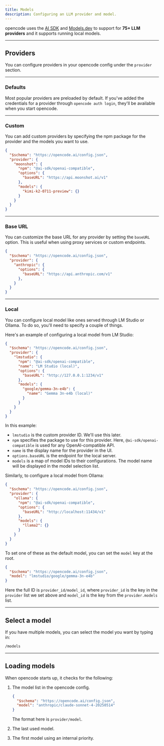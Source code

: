 ```yaml
---
title: Models
description: Configuring an LLM provider and model.
---
```


opencode uses the [AI SDK](https://ai-sdk.dev/) and [Models.dev](https://models.dev) to support for **75+ LLM providers** and it supports running local models.

---

## Providers

You can configure providers in your opencode config under the `provider` section.

---

### Defaults

Most popular providers are preloaded by default. If you've added the credentials for a provider through `opencode auth login`, they'll be available when you start opencode.

---

### Custom

You can add custom providers by specifying the npm package for the provider and the models you want to use.

```json title="opencode.json" {5,9-11}
{
  "$schema": "https://opencode.ai/config.json",
  "provider": {
    "moonshot": {
      "npm": "@ai-sdk/openai-compatible",
      "options": {
        "baseURL": "https://api.moonshot.ai/v1"
      },
      "models": {
        "kimi-k2-0711-preview": {}
      }
    }
  }
}
```

---

### Base URL

You can customize the base URL for any provider by setting the `baseURL` option. This is useful when using proxy services or custom endpoints.

```json title="opencode.json" {6-7}
{
  "$schema": "https://opencode.ai/config.json",
  "provider": {
    "anthropic": {
      "options": {
        "baseURL": "https://api.anthropic.com/v1"
      },
    }
  }
}
```

---

### Local

You can configure local model like ones served through LM Studio or Ollama. To
do so, you'll need to specify a couple of things.

Here's an example of configuring a local model from LM Studio:

```json title="opencode.json" {4-15}
{
  "$schema": "https://opencode.ai/config.json",
  "provider": {
    "lmstudio": {
      "npm": "@ai-sdk/openai-compatible",
      "name": "LM Studio (local)",
      "options": {
        "baseURL": "http://127.0.0.1:1234/v1"
      },
      "models": {
        "google/gemma-3n-e4b": {
          "name": "Gemma 3n-e4b (local)"
        }
      }
    }
  }
}
```

In this example:

- `lmstudio` is the custom provider ID. We'll use this later.
- `npm` specifies the package to use for this provider. Here, `@ai-sdk/openai-compatible` is used for any OpenAI-compatible API.
- `name` is the display name for the provider in the UI.
- `options.baseURL` is the endpoint for the local server.
- `models` is a map of model IDs to their configurations. The model name will be displayed in the model selection list.

Similarly, to configure a local model from Ollama:

```json title="opencode.json" {5,7}
{
  "$schema": "https://opencode.ai/config.json",
  "provider": {
    "ollama": {
      "npm": "@ai-sdk/openai-compatible",
      "options": {
        "baseURL": "http://localhost:11434/v1"
      },
      "models": {
        "llama2": {}
      }
    }
  }
}
```

To set one of these as the default model, you can set the `model` key at the
root.

```json title="opencode.json" {3}
{
  "$schema": "https://opencode.ai/config.json",
  "model": "lmstudio/google/gemma-3n-e4b"
}
```

Here the full ID is `provider_id/model_id`, where `provider_id` is the key in the `provider` list we set above and `model_id` is the key from the `provider.models` list.

---

## Select a model

If you have multiple models, you can select the model you want by typing in:

```bash frame="none"
/models
```

---

## Loading models

When opencode starts up, it checks for the following:

1. The model list in the opencode config.

   ```json title="opencode.json"
   {
     "$schema": "https://opencode.ai/config.json",
     "model": "anthropic/claude-sonnet-4-20250514"
   }
   ```

   The format here is `provider/model`.

2. The last used model.

3. The first model using an internal priority.
